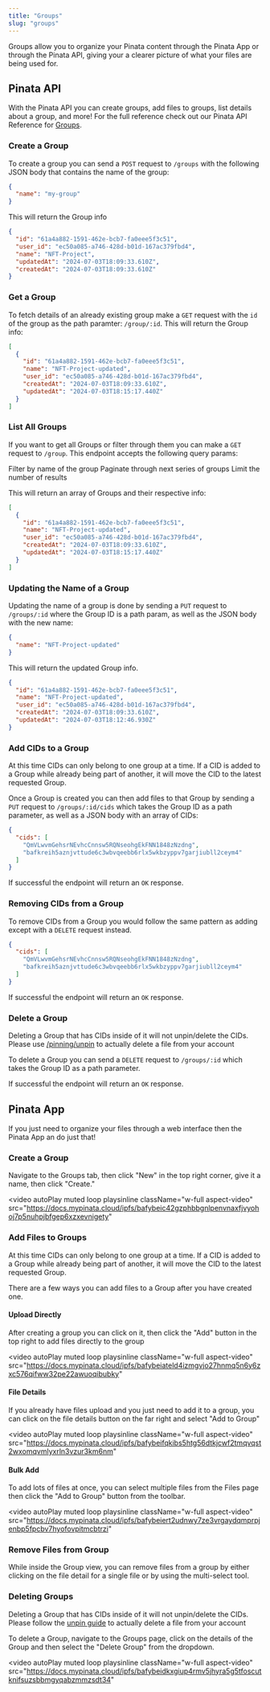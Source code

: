 ```yaml
---
title: "Groups"
slug: "groups"
---
```


Groups allow you to organize your Pinata content through the Pinata App or through the Pinata API, giving your a clearer picture of what your files are being used for.

## Pinata API

With the Pinata API you can create groups, add files to groups, list details about a group, and more! For the full reference check out our Pinata API Reference for [Groups](/api-reference/endpoint/create-group).

### Create a Group

To create a group you can send a `POST` request to `/groups` with the following JSON body that contains the name of the group:

```json
{
  "name": "my-group"
}
```

This will return the Group info

```json
{
  "id": "61a4a882-1591-462e-bcb7-fa0eee5f3c51",
  "user_id": "ec50a085-a746-428d-b01d-167ac379fbd4",
  "name": "NFT-Project",
  "updatedAt": "2024-07-03T18:09:33.610Z",
  "createdAt": "2024-07-03T18:09:33.610Z"
}
```

### Get a Group

To fetch details of an already existing group make a `GET` request with the `id` of the group as the path paramter: `/group/:id`. This will return the Group info:

```json
[
  {
    "id": "61a4a882-1591-462e-bcb7-fa0eee5f3c51",
    "name": "NFT-Project-updated",
    "user_id": "ec50a085-a746-428d-b01d-167ac379fbd4",
    "createdAt": "2024-07-03T18:09:33.610Z",
    "updatedAt": "2024-07-03T18:15:17.440Z"
  }
]
```

### List All Groups

If you want to get all Groups or filter through them you can make a `GET` request to `/group`. This endpoint accepts the following query params:

<ParamField query="nameContains" type="string" default="none">
Filter by name of the group
</ParamField>

<ParamField query="offset" type="integer" default="none">
Paginate through next series of groups
</ParamField>

<ParamField query="limit" type="integer" default="none">
Limit the number of results
</ParamField>

This will return an array of Groups and their respective info:

```json
[
  {
    "id": "61a4a882-1591-462e-bcb7-fa0eee5f3c51",
    "name": "NFT-Project-updated",
    "user_id": "ec50a085-a746-428d-b01d-167ac379fbd4",
    "createdAt": "2024-07-03T18:09:33.610Z",
    "updatedAt": "2024-07-03T18:15:17.440Z"
  }
]
```

### Updating the Name of a Group

Updating the name of a group is done by sending a `PUT` request to `/groups/:id` where the Group ID is  a path param, as well as the JSON body with the new name:

```json
{
  "name": "NFT-Project-updated"
}
```

This will return the updated Group info.

```json
{
  "id": "61a4a882-1591-462e-bcb7-fa0eee5f3c51",
  "name": "NFT-Project-updated",
  "user_id": "ec50a085-a746-428d-b01d-167ac379fbd4",
  "createdAt": "2024-07-03T18:09:33.610Z",
  "updatedAt": "2024-07-03T18:12:46.930Z"
}
```

### Add CIDs to a Group

<Note>At this time CIDs can only belong to one group at a time. If a CID is added to a Group while already being part of another, it will move the CID to the latest requested Group.</Note>

Once a Group is created you can then add files to that Group by sending a `PUT` request to `/groups/:id/cids` which takes the Group ID as a path parameter, as well as a JSON body with an array of CIDs:

```json
{
  "cids": [
    "QmVLwvmGehsrNEvhcCnnsw5RQNseohgEkFNN1848zNzdng",
    "bafkreih5aznjvttude6c3wbvqeebb6rlx5wkbzyppv7garjiubll2ceym4"
  ]
}
```

If successful the endpoint will return an `OK` response.


### Removing CIDs from a Group

To remove CIDs from a Group you would follow the same pattern as adding except with a `DELETE` request instead.

```json
{
  "cids": [
    "QmVLwvmGehsrNEvhcCnnsw5RQNseohgEkFNN1848zNzdng",
    "bafkreih5aznjvttude6c3wbvqeebb6rlx5wkbzyppv7garjiubll2ceym4"
  ]
}
```

If successful the endpoint will return an `OK` response.

### Delete a Group

<Note>Deleting a Group that has CIDs inside of it will not unpin/delete the CIDs. Please use [/pinning/unpin](/api-reference/endpoint/unpin-file) to actually delete a file from your account</Note>

To delete a Group you can send a `DELETE` request to `/groups/:id` which takes the Group ID as a path parameter.

If successful the endpoint will return an `OK` response.

## Pinata App

If you just need to organize your files through a web interface then the Pinata App an do just that!

### Create a Group

Navigate to the Groups tab, then click "New" in the top right corner, give it a name, then click "Create."

<video
  autoPlay
  muted
  loop
  playsinline
  className="w-full aspect-video"
  src="https://docs.mypinata.cloud/ipfs/bafybeic42gzphbbgnlpenvnaxfjvyohoj7p5nuhpjbfgep6xzxevnigety"
></video>

### Add Files to Groups

<Note>At this time CIDs can only belong to one group at a time. If a CID is added to a Group while already being part of another, it will move the CID to the latest requested Group.</Note>

There are a few ways you can add files to a Group after you have created one.

#### Upload Directly

After creating a group you can click on it, then click the "Add" button in the top right to add files directly to the group

<video
  autoPlay
  muted
  loop
  playsinline
  className="w-full aspect-video"
  src="https://docs.mypinata.cloud/ipfs/bafybeiateld4izmgvjo27hnmq5n6y6zxc576qifww32pe22awuoqibubky"
></video>

#### File Details

If you already have files upload and you just need to add it to a group, you can click on the file details button on the far right and select "Add to Group"

<video
  autoPlay
  muted
  loop
  playsinline
  className="w-full aspect-video"
  src="https://docs.mypinata.cloud/ipfs/bafybeifqkibs5htg56dtkjcwf2tmqvqst2wxomqvmlyxrln3vzur3km6nm"
></video>

#### Bulk Add

To add lots of files at once, you can select multiple files from the Files page then click the "Add to Group" button from the toolbar.


<video
  autoPlay
  muted
  loop
  playsinline
  className="w-full aspect-video"
  src="https://docs.mypinata.cloud/ipfs/bafybeiert2udnwy7ze3vrgaydqmprpjenbp5fpcbv7hyofovpitmcbtrzi"
></video>

### Remove Files from Group

While inside the Group view, you can remove files from a group by either clicking on the file detail for a single file or by using the multi-select tool.

### Deleting Groups

<Note>Deleting a Group that has CIDs inside of it will not unpin/delete the CIDs. Please follow the [unpin guide](pinning/deleting-files) to actually delete a file from your account</Note>

To delete a Group, navigate to the Groups page, click on the details of the Group and then select the "Delete Group" from the dropdown.

<video
  autoPlay
  muted
  loop
  playsinline
  className="w-full aspect-video"
  src="https://docs.mypinata.cloud/ipfs/bafybeidkxgiup4rmv5jhyra5g5tfoscutknifsuzsbbmgyqabzmmzsdt34"
></video>

